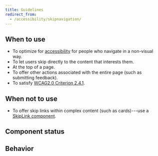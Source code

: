 ```yaml
---
title: Guidelines
redirect_from:
  - /accessibility/skipnavigation/
---
```



<ReactExample exampleId="SkipNavigation-default" />

## When to use

- To optimize for [accessibility](/foundation/accessibility/) for people who navigate in a non-visual way.
- To let users skip directly to the content that interests them.
- At the top of a page.
- To offer other actions associated with the entire page (such as submitting feedback).
- To satisfy [WCAG2.0 Criterion 2.4.1](https://www.w3.org/TR/UNDERSTANDING-WCAG20/navigation-mechanisms-skip.html).

## When not to use

- To offer skip links within complex content (such as cards)---use a [SkipLink component](/components/accessibility/skiplink/).

## Component status

<ComponentStatus component="SkipNavigation" />

## Behavior

<SkipRepeatedContentSnippet />
